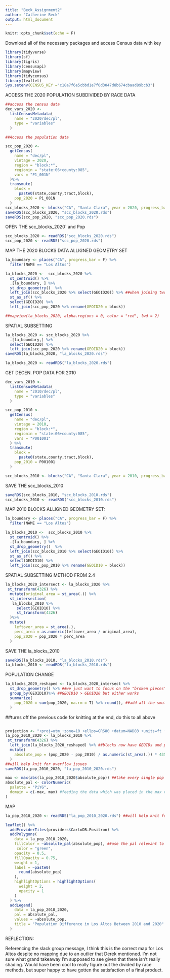 ```yaml
---
title: "Beck_Assignment2"
author: "Catherine Beck"
output: html_document
---
```


```r
knitr::opts_chunk$set(echo = F)
```

Download all of the necessary packages and access Census data with key
```r
library(tidyverse)
library(sf)
library(tigris)
library(censusapi)
library(mapview)
library(tidycensus)
library(leaflet)
Sys.setenv(CENSUS_KEY ="c18a7f6e5cbbd1e7f0d3047d8b674cbaad89bcb3")
```


ACCESS THE 2020 POPULATION SUBDIVIDED BY RACE DATA
```r

##access the census data
dec_vars_2020 <-
  listCensusMetadata(
    name = "2020/dec/pl",
    type = "variables"
  )

##Access the population data 

scc_pop_2020 <-
  getCensus(
    name = "dec/pl",
    vintage = 2020,
    region = "block:*", 
    regionin = "state:06+county:085",
    vars = "P1_001N"
  )%>% 
  transmute(
    block =
      paste0(state,county,tract,block),
    pop_2020 = P1_001N
  )
scc_blocks_2020 <- blocks("CA", "Santa Clara", year = 2020, progress_bar = F)
saveRDS(scc_blocks_2020, "scc_blocks_2020.rds")
saveRDS(scc_pop_2020, "scc_pop_2020.rds")
```


OPEN THE scc_blocks_2020` and Pop
```r
scc_blocks_2020 <- readRDS("scc_blocks_2020.rds")
scc_pop_2020 <- readRDS("scc_pop_2020.rds")
```


MAP THE 2020 BLOCKS DATA ALLIGNED GEOMETRY SET 
```r
la_boundary <- places("CA", progress_bar = F) %>% 
  filter(NAME == "Los Altos")

la_blocks_2020 <-  scc_blocks_2020 %>% 
  st_centroid() %>% 
  .[la_boundary, ] %>% 
  st_drop_geometry()  %>% 
  left_join(scc_blocks_2020 %>% select(GEOID20)) %>% ##when joining two cols you need to specify what cols to join across the two datasets
  st_as_sf() %>%
  select(GEOID20) %>%
  left_join(scc_pop_2020 %>% rename(GEOID20 = block))

##mapview(la_blocks_2020, alpha.regions = 0, color = "red", lwd = 2)
```

SPATIAL SUBSETTING 
```r
la_blocks_2020 <- scc_blocks_2020 %>%
  .[la_boundary,] %>% 
  select(GEOID20) %>%
  left_join(scc_pop_2020 %>% rename(GEOID20 = block))
saveRDS(la_blocks_2020, "la_blocks_2020.rds")
```
```r
la_blocks_2020 <- readRDS("la_blocks_2020.rds")
```



GET DECEN. POP DATA FOR 2010 
```r
dec_vars_2010 <-
  listCensusMetadata(
    name = "2010/dec/pl",
    type = "variables"
  )

scc_pop_2010 <-
  getCensus(
    name = "dec/pl",
    vintage = 2010,
    region = "block:*", 
    regionin = "state:06+county:085",
    vars = "P001001"
  ) %>% 
  transmute(
    block =
      paste0(state,county,tract,block),
    pop_2010 = P001001
  )

scc_blocks_2010 <- blocks("CA", "Santa Clara", year = 2010, progress_bar = F)
```

SAVE THE scc_blocks_2010
```r
saveRDS(scc_blocks_2010, "scc_blocks_2010.rds")
scc_blocks_2010 <- readRDS("scc_blocks_2010.rds")
```


MAP 2010 BLOCKS ALLIGNED GEOMETRY SET: 

```r
la_boundary <- places("CA", progress_bar = F) %>% 
  filter(NAME == "Los Altos")

la_blocks_2010 <-  scc_blocks_2010 %>% 
  st_centroid() %>% 
  .[la_boundary, ] %>% 
  st_drop_geometry()  %>% 
  left_join(scc_blocks_2010 %>% select(GEOID10)) %>% 
  st_as_sf() %>%
  select(GEOID10) %>%
  left_join(scc_pop_2010 %>% rename(GEOID10 = block))
```

SPATIAL SUBSETTING METHOD FROM 2.4

```r
la_blocks_2020_intersect <- la_blocks_2020 %>%
 st_transform(4326) %>%
  mutate(original_area = st_area(.)) %>%
  st_intersection(
   la_blocks_2010 %>%
     select(GEOID10) %>%
     st_transform(4326)
  )%>%
  mutate(
    leftover_area = st_area(.),
    perc_area = as.numeric(leftover_area / original_area),
    pop_2020 = pop_2020 * perc_area
  )
```

SAVE THE la_blocks_2010
```r
saveRDS(la_blocks_2010, "la_blocks_2010.rds")
la_blocks_2010 <- readRDS("la_blocks_2010.rds")
```

POPULATION CHANGE 

```r
la_blocks_2020_reshaped <- la_blocks_2020_intersect %>%
  st_drop_geometry() %>% ##we just want to focus on the "broken pieces" and putting them together
  group_by(GEOID10)%>% ##GEOID10 > GEOID20 but either works
  summarize(
    pop_2020 = sum(pop_2020, na.rm = T) %>% round(), ##add all the small pop counts to a larger pop count
  )
```

##turns off the previous code for knitting at the end, do this to all above
```r

```



```r
projection <- "+proj=utm +zone=10 +ellps=GRS80 +datum=NAD83 +units=ft +no_defs"
la_pop_2010_2020 <- la_blocks_2010 %>%
 st_transform(4326) %>%
  left_join(la_blocks_2020_reshaped) %>% ##blocks now have GEOIDs and pop info. 
  mutate(
    absolute_pop = (pop_2020 - pop_2010) / as.numeric(st_area(.)) * 43560 ##pop per acre, 43560 converts from sq ft to acres
  )
##will help knit for overflow issues 
saveRDS(la_pop_2010_2020, "la_pop_2010_2020.rds")
```

```r
max <- max(abs(la_pop_2010_2020$absolute_pop)) ##take every single pop change you created and makes them all abs values and tells you what the biggest one was. 
absolute_pal <- colorNumeric(
  palette = "PiYG",
  domain = c(-max, max) #feeding the data which was placed in the max variable into the symmetrical color palette. 
)
```

MAP
```r
la_pop_2010_2020 <- readRDS("la_pop_2010_2020.rds") ##will help knit for overflow issues 

leaflet() %>% 
  addProviderTiles(providers$CartoDB.Positron) %>% 
  addPolygons(
    data = la_pop_2010_2020,
    fillColor = ~absolute_pal(absolute_pop), ##use the pal relevant to your range of colors)
     color = "green",
    opacity = 0.5,
    fillOpacity = 0.75,
    weight = 1,
    label = ~paste0(
      round(absolute_pop)
    ),
    highlightOptions = highlightOptions(
      weight = 2,
      opacity = 1
    )
  ) %>% 
  addLegend(
    data = la_pop_2010_2020,
    pal = absolute_pal,
    values = ~absolute_pop,
    title = "Population Difference in Los Altos Between 2010 and 2020"
  )
```



REFLECTION:

Referencing the slack group message, I think this is the correct map for Los Altos despite no mapping due to an outlier that Derek mentioned. I'm not sure what grand takeaway I'm supposed to see given that there isn't really shading. Would have been cool to really figure out the divided by race methods, but super happy to have gotten the satisfaction of a final product. 